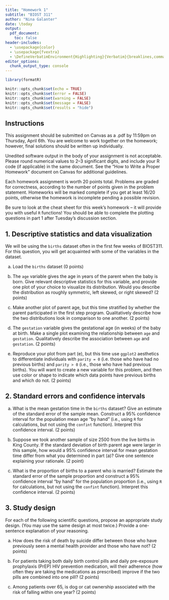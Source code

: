 ```yaml
---
title: "Homework 1"
subtitle: "BIOST 311"
author: "Nina Galanter"
date: \today
output: 
  pdf_document:
    toc: false
header-includes:
  - \usepackage{color}
  - \usepackage{fvextra}
  - \DefineVerbatimEnvironment{Highlighting}{Verbatim}{breaklines,commandchars=\\\{\}}
editor_options: 
  chunk_output_type: console
---
```


```r
library(formatR)

knitr::opts_chunk$set(echo = TRUE)
knitr::opts_chunk$set(error = FALSE)
knitr::opts_chunk$set(warning = FALSE)
knitr::opts_chunk$set(message = FALSE)
knitr::opts_chunk$set(results = "hide")


```


## Instructions

This assignment should be submitted on Canvas as a .pdf by 11:59pm on Thursday, April 6th. You are welcome to work together on the homework; however, final solutions should be written up individually. 

Unedited software output in the body of your assignment is not acceptable. Please round numerical values to 2--3 significant digits, and include your R code (if applicable) in the same document. See the "How to Write a Proper Homework" document on Canvas for additional guidelines.  

Each homework assignment is worth 20 points total. Problems are graded for correctness, according to the number of points given in the problem statement. Homeworks will be marked complete if you get at least 16/20 points, otherwise the homework is incomplete pending a possible revision. 

Be sure to look at the cheat sheet for this week's homework -- it will provide you with useful `R` functions! You should be able to complete the plotting questions in part 1 after Tuesday's discussion section.

## 1. Descriptive statistics and data visualization


We will be using the `births` dataset often in the first few weeks of BIOST311. For this question, you will get acquainted with some of the variables in the dataset. 

a. Load the `births` dataset (0 points)


b. The `age` variable gives the age in years of the parent when the baby is born. Give relevant descriptive statistics for this variable, and provide one plot of your choice to visualize its distribution. Would you describe the distribution as roughly symmetric, left skewed, or right skewed? (2 points)

c. Make another plot of parent age, but this time stratified by whether the parent participated in the first step program. Qualitatively describe how the two distributions look in comparison to one another. (2 points)

d. The `gestation` variable gives the gestational age (in weeks) of the baby at birth. Make a single plot examining the relationship between `age` and `gestation`. Qualitatively describe the association between `age` and `gestation`. (2 points)

e. Reproduce your plot from part (e), but this time use `ggplot2` aesthetics to differentiate individuals with `parity = 0` (i.e. those who have had no previous births) and `parity > 0` (i.e., those who have had previous births). You will want to create a new variable for this problem, and then use color or shape to indicate which data points have previous births and which do not. (2 points)

## 2. Standard errors and confidence intervals

a. What is the mean gestation time in the `births` dataset? Give an estimate of the standard error of the sample mean. Construct a 95\% confidence interval for the population mean age "by hand" (i.e., using `R` for calculations, but not using the `confint` function). Interpret this confidence interval. (2 points)

b. Suppose we took another sample of size 2500 from the live births in King County. If the standard deviation of birth parent age were larger in this sample, how would a 95\% confidence interval for mean gestation time differ from what you determined in part (a)? Give one sentence explaining your rationale. (2 point)

c. What is the proportion of births to a parent who is married? Estimate the standard error of the sample proportion and construct a 95\% confidence interval "by hand" for the population proportion (i.e., using `R` for calculations, but not using the `confint` function). Interpret this confidence interval. (2 points)

## 3. Study design

For each of the following scientific questions, propose an appropriate study design. (You may use the same design at most twice.) Provide a one-sentence explanation of your reasoning. 

a. How does the risk of death by suicide differ between those who have previously seen a mental health provider and those who have not? (2 points)

b.	For patients taking both daily birth control pills and daily pre-exposure prophylaxis (PrEP) HIV prevention medication, will their adherence (how often they are taking the medications as prescribed) improve if the two pills are combined into one pill? (2 points)

c. Among patients over 65, is dog or cat ownership associated with the risk of falling within one year? (2 points)